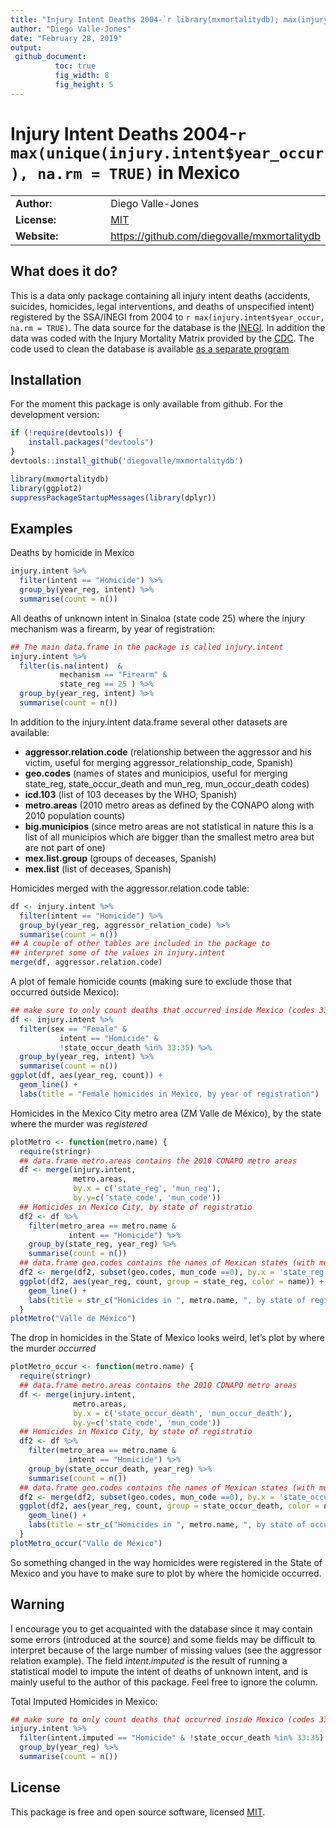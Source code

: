 ```yaml
---
title: "Injury Intent Deaths 2004-`r library(mxmortalitydb); max(injury.intent$year_occur, na.rm = TRUE)` in Mexico"
author: "Diego Valle-Jones"
date: "February 28, 2019"
output: 
 github_document:
          toc: true
          fig_width: 8
          fig_height: 5
---
```


Injury Intent Deaths 2004-`r max(unique(injury.intent$year_occur), na.rm = TRUE)` in Mexico
========================================================

|              |          |
|--------------|---------------|
| __Author:__ | Diego Valle-Jones |
| __License:__ | [MIT](http://en.wikipedia.org/wiki/MIT_License) |
| __Website:__ | [https://github.com/diegovalle/mxmortalitydb](https://github.com/diegovalle/mxmortalitydb) |

## What does it do?

This is a data only package containing all injury intent deaths (accidents, suicides, homicides, legal interventions, and deaths of unspecified intent) registered by the SSA/INEGI from 2004 to `r max(injury.intent$year_occur, na.rm = TRUE)`. The data source for the database is the [INEGI](http://www.inegi.org.mx/est/contenidos/proyectos/registros/vitales/mortalidad/default.aspx). In addition the data was coded with the Injury Mortality Matrix provided by the [CDC](http://www.cdc.gov/nchs/data/ice/icd10_transcode.pdf). The code used to clean the database is available [as a separate program](https://github.com/diegovalle/death.index)

## Installation

For the moment this package is only available from github. For the development version:

```r
if (!require(devtools)) {
    install.packages("devtools")
}
devtools::install_github('diegovalle/mxmortalitydb')
```

```r
library(mxmortalitydb)
library(ggplot2)
suppressPackageStartupMessages(library(dplyr))
```

## Examples

Deaths by homicide in Mexico

```r
injury.intent %>%
  filter(intent == "Homicide") %>%
  group_by(year_reg, intent) %>%
  summarise(count = n())
```

All deaths of unknown intent in Sinaloa (state code 25) where the injury mechanism was a firearm, by year of registration:

```r
## The main data.frame in the package is called injury.intent
injury.intent %>%
  filter(is.na(intent)  & 
           mechanism == "Firearm" & 
           state_reg == 25 ) %>%
  group_by(year_reg, intent) %>%
  summarise(count = n())

```

In addition to the injury.intent data.frame several other datasets are available:

* __aggressor.relation.code__ (relationship between the aggressor and his victim, useful for merging aggressor_relationship_code, Spanish)
* __geo.codes__ (names of states and municipios, useful for merging state_reg, state_occur_death and mun_reg, mun_occur_death codes)
* __icd.103__ (list of 103 deceases by the WHO, Spanish)
* __metro.areas__ (2010 metro areas as defined by the CONAPO along with 2010 population counts)
* __big.municipios__ (since metro areas are not statistical in nature this is a list of all 
  municipios which are bigger than the smallest metro area but are not part of one)
* __mex.list.group__ (groups of deceases, Spanish)
* __mex.list__ (list of deceases, Spanish)

Homicides merged with the aggressor.relation.code table:

```r
df <- injury.intent %>%
  filter(intent == "Homicide") %>%
  group_by(year_reg, aggressor_relation_code) %>%
  summarise(count = n())
## A couple of other tables are included in the package to
## interpret some of the values in injury.intent
merge(df, aggressor.relation.code)
```

A plot of female homicide counts (making sure to exclude those that occurred outside Mexico):

```r
## make sure to only count deaths that occurred inside Mexico (codes 33 to 35 are USA, LATAM and Other)
df <- injury.intent %>%
  filter(sex == "Female" & 
           intent == "Homicide" & 
           !state_occur_death %in% 33:35) %>%
  group_by(year_reg, intent) %>%
  summarise(count = n())
ggplot(df, aes(year_reg, count)) +
  geom_line() +
  labs(title = "Female homicides in Mexico, by year of registration")
```


Homicides in the Mexico City metro area (ZM Valle de México), by the state where the murder was *registered*

```r
plotMetro <- function(metro.name) {
  require(stringr)
  ## data.frame metro.areas contains the 2010 CONAPO metro areas
  df <- merge(injury.intent, 
              metro.areas, 
              by.x = c('state_reg', 'mun_reg'), 
              by.y=c('state_code', 'mun_code'))
  ## Homicides in Mexico City, by state of registratio
  df2 <- df %>%
    filter(metro_area == metro.name & 
             intent == "Homicide") %>%
    group_by(state_reg, year_reg) %>%
    summarise(count = n())
  ## data.frame geo.codes contains the names of Mexican states (with mun_code 0) and municipios
  df2 <- merge(df2, subset(geo.codes, mun_code ==0), by.x = 'state_reg', by.y = 'state_code')
  ggplot(df2, aes(year_reg, count, group = state_reg, color = name)) +
    geom_line() +
    labs(title = str_c("Homicides in ", metro.name, ", by state of registration"))
  }
plotMetro("Valle de México")
```

The drop in homicides in the State of Mexico looks weird, let's plot by where the murder *occurred*

```r
plotMetro_occur <- function(metro.name) {
  require(stringr)
  ## data.frame metro.areas contains the 2010 CONAPO metro areas
  df <- merge(injury.intent, 
              metro.areas, 
              by.x = c('state_occur_death', 'mun_occur_death'), 
              by.y=c('state_code', 'mun_code'))
  ## Homicides in Mexico City, by state of registratio
  df2 <- df %>%
    filter(metro_area == metro.name & 
             intent == "Homicide") %>%
    group_by(state_occur_death, year_reg) %>%
    summarise(count = n())
  ## data.frame geo.codes contains the names of Mexican states (with mun_code 0) and municipios
  df2 <- merge(df2, subset(geo.codes, mun_code ==0), by.x = 'state_occur_death', by.y = 'state_code')
  ggplot(df2, aes(year_reg, count, group = state_occur_death, color = name)) +
    geom_line() +
    labs(title = str_c("Homicides in ", metro.name, ", by state of occurrence"))
  }
plotMetro_occur("Valle de México")
```

So something changed in the way homicides were registered in the State of Mexico and you have to make sure to plot by where the homicide occurred.

## Warning

I encourage you to get acquainted with the database since it may contain some errors (introduced at the source) and some fields may be difficult to interpret because of the large number of missing values (see the aggressor relation example). The field _intent.imputed_ is the result of running a statistical model to impute the intent of deaths of unknown intent, and is mainly useful to the author of this package. Feel free to ignore the column.

Total Imputed Homicides in Mexico:

```r
## make sure to only count deaths that occurred inside Mexico (codes 33 to 35 are USA, LATAM and Other)
injury.intent %>%
  filter(intent.imputed == "Homicide" & !state_occur_death %in% 33:35) %>%
  group_by(year_reg) %>%
  summarise(count = n())
```

## License

This package is free and open source software, licensed [MIT](http://en.wikipedia.org/wiki/MIT_License).
